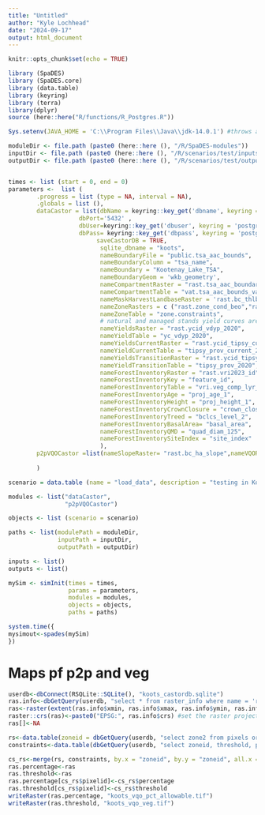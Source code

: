 ```yaml
---
title: "Untitled"
author: "Kyle Lochhead"
date: "2024-09-17"
output: html_document
---
```


```r
knitr::opts_chunk$set(echo = TRUE)
```


```r
library (SpaDES)
library (SpaDES.core)
library (data.table)
library (keyring)
library (terra)
library(dplyr)
source (here::here("R/functions/R_Postgres.R"))

Sys.setenv(JAVA_HOME = 'C:\\Program Files\\Java\\jdk-14.0.1') #throws an error if pointing to different version of java (i.e., 32 vs 64 bit)

moduleDir <- file.path (paste0 (here::here (), "/R/SpaDES-modules"))
inputDir <- file.path (paste0 (here::here (), "/R/scenarios/test/inputs")) %>% reproducible::checkPath (create = TRUE)
outputDir <- file.path (paste0 (here::here (), "/R/scenarios/test/outputs")) %>% reproducible::checkPath (create = TRUE)


times <- list (start = 0, end = 0)
parameters <-  list (
        .progress = list (type = NA, interval = NA),
        .globals = list (),
        dataCastor = list(dbName = keyring::key_get('dbname', keyring = 'postgreSQL'),
                    dbPort='5432' ,
                    dbUser=keyring::key_get('dbuser', keyring = 'postgreSQL') ,
                    dbPass= keyring::key_get('dbpass', keyring = 'postgreSQL'),
                         saveCastorDB = TRUE,
                          sqlite_dbname = "koots", 
                          nameBoundaryFile = "public.tsa_aac_bounds", 
                          nameBoundaryColumn = "tsa_name", 
                          nameBoundary = "Kootenay_Lake_TSA", 
                          nameBoundaryGeom = 'wkb_geometry',
                          nameCompartmentRaster = "rast.tsa_aac_boundary", 
                          nameCompartmentTable = "vat.tsa_aac_bounds_vat", 
                          nameMaskHarvestLandbaseRaster = 'rast.bc_thlb2022',  
                          nameZoneRasters = c ("rast.zone_cond_beo","rast.zone_cond_vqo"),
                          nameZoneTable = "zone.constraints", 
                          # natural and managed stands yield curves are the same    
                          nameYieldsRaster = "rast.ycid_vdyp_2020", 
                          nameYieldTable = "yc_vdyp_2020", 
                          nameYieldsCurrentRaster = "rast.ycid_tipsy_current_2020",
                          nameYieldCurrentTable = "tipsy_prov_current_2020",
                          nameYieldsTransitionRaster = "rast.ycid_tipsy_prov_2020", 
                          nameYieldTransitionTable = "tipsy_prov_2020",  
                          nameForestInventoryRaster = "rast.vri2023_id", 
                          nameForestInventoryKey = "feature_id", 
                          nameForestInventoryTable = "vri.veg_comp_lyr_r1_poly2023",
                          nameForestInventoryAge = "proj_age_1",  
                          nameForestInventoryHeight = "proj_height_1",
                          nameForestInventoryCrownClosure = "crown_closure",                             
                          nameForestInventoryTreed = "bclcs_level_2",
                          nameForestInventoryBasalArea= "basal_area",
                          nameForestInventoryQMD = "quad_diam_125",
                          nameForestInventorySiteIndex = "site_index" 
                          ),
        p2pVQOCastor =list(nameSlopeRaster= "rast.bc_ha_slope",nameVQORaster = "rast.zone_cond_vqo")
        
        )

scenario = data.table (name = "load_data", description = "testing in Kootenay Lake")

modules <- list("dataCastor",
                "p2pVQOCastor")

objects <- list (scenario = scenario)

paths <- list(modulePath = moduleDir,
              inputPath = inputDir,
              outputPath = outputDir)

inputs <- list()
outputs <- list()

mySim <- simInit(times = times, 
                 params = parameters, 
                 modules = modules,
                 objects = objects,
                 paths = paths)

system.time({
mysimout<-spades(mySim)
})

```

# Maps pf p2p and veg
```r
userdb<-dbConnect(RSQLite::SQLite(), "koots_castordb.sqlite")
ras.info<-dbGetQuery(userdb, "select * from raster_info where name = 'ras'") #Get the raster information
ras<-raster(extent(ras.info$xmin, ras.info$xmax, ras.info$ymin, ras.info$ymax), nrow = ras.info$nrow, ncol = ras.info$ncell/ras.info$nrow, vals =1:ras.info$ncell)
raster::crs(ras)<-paste0("EPSG:", ras.info$crs) #set the raster projection
ras[]<-NA

rs<-data.table(zoneid = dbGetQuery(userdb, "select zone2 from pixels order by pixelid;")$zone2)[, pixelid:=seq_len(.N)]
constraints<-data.table(dbGetQuery(userdb, "select zoneid, threshold, percentage from zoneConstraints where reference_zone = 'rast.zone_cond_vqo';"))

cs_rs<-merge(rs, constraints, by.x = "zoneid", by.y = "zoneid", all.x = TRUE)
ras.percentage<-ras
ras.threshold<-ras
ras.percentage[cs_rs$pixelid]<-cs_rs$percentage
ras.threshold[cs_rs$pixelid]<-cs_rs$threshold
writeRaster(ras.percentage, "koots_vqo_pct_allowable.tif")
writeRaster(ras.threshold, "koots_vqo_veg.tif")
```
